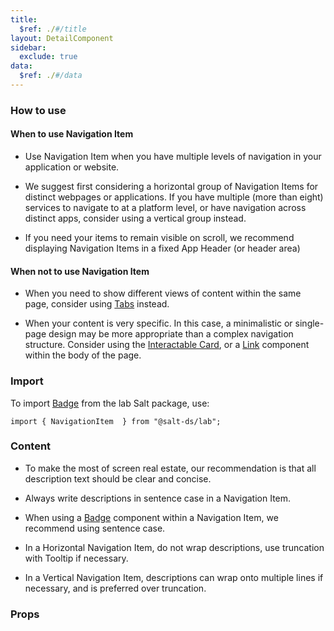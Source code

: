 ```yaml
---
title:
  $ref: ./#/title
layout: DetailComponent
sidebar:
  exclude: true
data:
  $ref: ./#/data
---
```


### How to use

#### When to use Navigation Item

- Use Navigation Item when you have multiple levels of navigation in your application or website.

- We suggest first considering a horizontal group of Navigation Items for distinct webpages or applications. If you have multiple (more than eight) services to navigate to at a platform level, or have navigation across distinct apps, consider using a vertical group instead.

- If you need your items to remain visible on scroll, we recommend displaying Navigation Items in a fixed App Header (or header area)

#### When not to use Navigation Item

- When you need to show different views of content within the same page, consider using [Tabs](?path=/docs/documentation-lab-tabs--page) instead.

- When your content is very specific. In this case, a minimalistic or single-page design may be more appropriate than a complex navigation structure. Consider using the [Interactable Card](?path=/docs/documentation-core-card--page), or a [Link](?path=/docs/documentation-core-link--page) component within the body of the page.

### Import

To import [Badge](?path=/docs/documentation-lab-badge--page) from the lab Salt package, use:

```
import { NavigationItem  } from "@salt-ds/lab";
```

### Content

- To make the most of screen real estate, our recommendation is that all description text should be clear and concise.

- Always write descriptions in sentence case in a Navigation Item.

- When using a [Badge](?path=/docs/documentation-lab-badge--page) component within a Navigation Item, we recommend using sentence case.

- In a Horizontal Navigation Item, do not wrap descriptions, use truncation with Tooltip if necessary.

- In a Vertical Navigation Item, descriptions can wrap onto multiple lines if necessary, and is preferred over truncation.

### Props

<PropsTable  packageName="lab" componentName="NavigationItem" />
